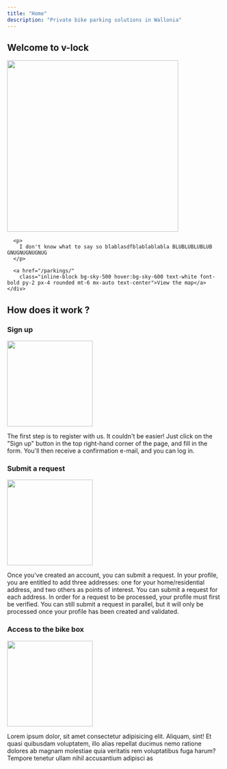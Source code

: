 ```yaml
---
title: "Home"
description: "Private bike parking solutions in Wallonia"
---
```



<Section
    styles="bg-sky-200 dark:bg-sky-900 py-7 min-h-[70vh] flex justify-center overflow-hidden"
  >
    <div class="container flex flex-col my-auto justify-between items-center gap-7">
      <h1 class="text-center mb-6">Welcome to <span class="hidden">v-lock</span></h1>
      <img src={Logo.src} width={Logo.width} height={Logo.height} class="mx-auto" style="width:400px;" />
      
      <p>
        I don't know what to say so blablasdfblablablabla BLUBLUBLUBLUB GNUGNUGNUGNUG
      </p>

      <a href="/parkings/"
        class="inline-block bg-sky-500 hover:bg-sky-600 text-white font-bold py-2 px-4 rounded mt-6 mx-auto text-center">View the map</a>
    </div>
  </Section>
  <Section styles="bg-secondary py-12" container>
    <h2>How does it work ?</h2>
    <div class="flex gap-7 flex-wrap">
      <article class="flex flex-col basis-1/4 flex-auto min-w-[240px]">
        <h3>Sign up</h3>
        <img src={SignUpLogo.src} width={SignUpLogo.width} height={SignUpLogo.height} class="mx-auto" style="width:200px;" />
        <p>
          The first step is to register with us. It couldn't be easier! Just click on the "Sign up" button in the top right-hand corner of the page, and fill in the form. You'll then receive a confirmation e-mail, and you can log in.
        </p>
      </article>
      <article class="flex flex-col basis-1/4 flex-auto min-w-[240px]">
        <h3>Submit a request</h3>
        <img src={MapLogo.src} width={MapLogo.width} height={MapLogo.height} class="mx-auto" style="width:200px;" />
        <p>
          Once you've created an account, you can submit a request. In your profile, you are entitled to add three addresses: one for your home/residential address, and two others as points of interest. You can submit a request for each address. In order for a request to be processed, your profile must first be verified. You can still submit a request in parallel, but it will only be processed once your profile has been created and validated.
        </p>
      </article>
      <article class="flex flex-col basis-1/4 flex-auto min-w-[240px]">
        <h3>Access to the bike box</h3>
        <img src={BikeLogo.src} width={BikeLogo.width} height={BikeLogo.height} class="mx-auto" style="width:200px;" />
        <p>
          Lorem ipsum dolor, sit amet consectetur adipisicing elit. Aliquam,
          sint! Et quasi quibusdam voluptatem, illo alias repellat ducimus nemo
          ratione dolores ab magnam molestiae quia veritatis rem voluptatibus
          fuga harum? Tempore tenetur ullam nihil accusantium adipisci as
        </p>
      </article>
    </div>
  </Section>